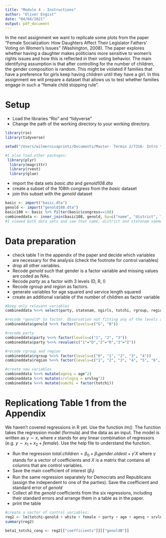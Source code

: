 ```yaml
---
title: "Module 4 - Instructions"
author: "Oliver Engist"
date: "04/04/2021"
output: pdf_document
---
```


In the next assignment we want to replicate some plots from the paper "Female Socialization: How Daughters Affect Their Legislator Fathers' Voting on Women's Issues" (Washington, 2008). The paper explores whether having a daughter makes politicians more sensitive to women's rights issues and how this is reflected in their voting behavior. The main identifying assumption is that after controlling for the number of children, the gender composition is random. This might be violated if families that have a preference for girls keep having children until they have a girl. In this assignment we will prepare a dataset that allows us to test whether families engage in such a "female child stopping rule".


# Setup

* Load the libraries "Rio" and "tidyverse"
* Change the path of the working directory to your working directory.

```r

library(rio)
library(tidyverse)

setwd("/Users/wilmernivaprintz/Documents/Master- Termin 2/7316- Intro to R/Assignments/A4/Module_4")

#I also load other packages:
 library(plyr)
  library(magrittr)
  library(rvest)
  library(glue)

```

* import the data sets *basic.dta* and *genold108.dta*
* create a subset of the 108th congress from the *basic* dataset
* join this subset with the *genold* dataset

```r
basic <- import("basic.dta")
genold <- import("genold108.dta")
basic108 <- basic %>% filter(basic$congress==108)
combineddata <- inner_join(basic108, genold, by=c("name", "district", "statenam"))
#I viewed both data sets and saw that name, district and statenam seemed to be identifying variables. If they contained the exact same combinations of name, district, and state, an inner-join would create a new data set also with 435 observations, which it did. Also I double checked that the name variable had the same name in both data sets, which it did. We see that we have 62 variables, which is the genold variable added to the 61 variables in basic108.
```

# Data preparation

* check table 1 in the appendix of the paper and decide which variables are necessary for the analysis (check the footnote for control variables)
* drop all other variables.
* Recode *genold* such that gender is a factor variable and missing values are coded as NAs.
* Recode *party* as a factor with 3 levels (D, R, I)
* Recode *rgroup* and *region* as factors.
* generate variables for age squared and service length squared
* create an additional variable of the number of children as factor variable

```r
#keep only relevant variables
combineddata %<>% select(party, statenam, ngirls, totchi, rgroup, region, srvlng, female, white, age, genold)

#recode *genold* to factor. Observation not fitting any of the levels automatically become NA
combineddata$genold %<>% factor(levels=c("G", "B"))

#recode party
combineddata$party %<>% factor(levels=c("1", "2", "3"))
combineddata$party %<>% revalue(c("1"="D","2"="R","3"="I"))

#recode rgroup and region
combineddata$rgroup %<>% factor(levels=c("0", "1", "2", "3", "4"))
combineddata$region %<>% factor(levels=c("1", "2", "3", "4", "5", "6", "7", "8", "9"))

#create new variables
combineddata %<>% mutate(agesq = age^2)
combineddata %<>% mutate(srvlngsq = srvlng^2)
combineddata %<>% mutate(numchi = factor(totchi))
```


# Replicationg Table 1 from the Appendix

We haven't covered regressions in R yet. Use the function *lm()*. The function takes the regression model (formula) and the data as an input. The model is written as $y \sim x$, where $x$ stands for any linear combination of regressors (e.g. $y \sim x_1 + x_2 + female$). Use the help file to understand the function.

* Run the regression $total.children = \beta_0 + \beta_1 gender.oldest + \gamma'X$ where $\gamma$ stands for a vector of coefficients and $X$ is a matrix that contains all columns that are control variables.\footnote{This is just a short notation instead of writing the full model with all control variables $totchi = \beta_0 + \beta_1 genold + \gamma_1 age + \gamma_2 age^2 + \gamma_3 Democrat + ... + \epsilon$ which quickly gets out of hand for large models.}
* Save the main coefficient of interest ($\beta_1$)
* Run the same regression separately for Democrats and Republicans (assign the independent to one of the parties). Save the coefficient and standard error of *genold*
* Collect all the *genold* coefficients from the six regressions, including their standard errors and arrange them in a table as in the paper.
* print the table

```r
#create a vector of control variables:
reg2 <- lm(totchi~genold + white + female + party + age + agesq + srvlng + srvlngsq + rgroup + region, combineddata)
summary(reg2)

beta1_totchi_cong <- reg2[["coefficients"]][["genoldB"]]


```

